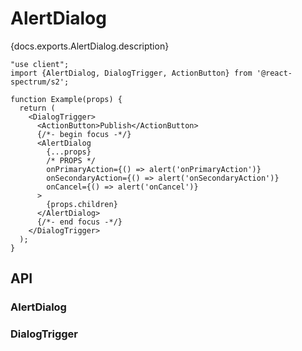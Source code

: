 

# AlertDialog

<PageDescription>{docs.exports.AlertDialog.description}</PageDescription>

```tsx render docs={docs.exports.AlertDialog} links={docs.links} props={['title', 'children', 'variant', 'size', 'primaryActionLabel', 'secondaryActionLabel', 'cancelLabel', 'isPrimaryActionDisabled', 'isSecondaryActionDisabled', 'autoFocusButton']} initialProps={{title: 'Publish Document', children: 'Would you like to publish this document now or save it as a draft?', primaryActionLabel: 'Publish', secondaryActionLabel: 'Save Draft', cancelLabel: 'Cancel'}} type="s2"
"use client";
import {AlertDialog, DialogTrigger, ActionButton} from '@react-spectrum/s2';

function Example(props) {
  return (
    <DialogTrigger>
      <ActionButton>Publish</ActionButton>
      {/*- begin focus -*/}
      <AlertDialog
        {...props}
        /* PROPS */
        onPrimaryAction={() => alert('onPrimaryAction')}
        onSecondaryAction={() => alert('onSecondaryAction')}
        onCancel={() => alert('onCancel')}
      >
        {props.children}
      </AlertDialog>
      {/*- end focus -*/}
    </DialogTrigger>
  );
}
```

## API

### AlertDialog

<PropTable component={docs.exports.AlertDialog} links={docs.links} />

### DialogTrigger

<PropTable component={docs.exports.DialogTrigger} links={docs.links} />
